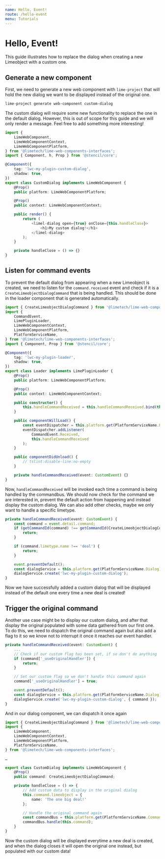 ```yaml
---
name: Hello, Event!
route: /hello-event
menu: Tutorials
---
```


# Hello, Event!

This guide illustrates how to replace the dialog when creating a new Limeobject with a custom one.

## Generate a new component

First, we need to generate a new web component with `lime-project` that will hold the new dialog we want to be
displayed instead of the original one.

```bash
lime-project generate web-component custom-dialog
```

The custom dialog will require some new functionality to replace the one in the default dialog. However, this is out of
scope for this guide and we will only render a message. Feel free to add something more interesting!

```typescript
import {
    LimeWebComponent,
    LimeWebComponentContext,
    LimeWebComponentPlatform,
} from '@limetech/lime-web-components-interfaces';
import { Component, h, Prop } from '@stencil/core';

@Component({
    tag: 'lwc-my-plugin-custom-dialog',
    shadow: true,
})
export class CustomDialog implements LimeWebComponent {
    @Prop()
    public platform: LimeWebComponentPlatform;

    @Prop()
    public context: LimeWebComponentContext;

    public render() {
        return (
            <limel-dialog open={true} onClose={this.handleClose}>
                <h1>My custom dialog!</h1>
            </limel-dialog>
        );
    }

    private handleClose = () => {}
}
```

## Listen for command events

To prevent the default dialog from appearing when a new Limeobject is created, we need to listen for the
`command.received` event and check if it is a `CreateLimeobjectDialogCommand` that is being handled. This should be
done in the loader component that is generated automatically.

```typescript
import { CreateLimeobjectDialogCommand } from '@limetech/lime-web-components-commands';
import {
    CommandEvent,
    LimePluginLoader,
    LimeWebComponentContext,
    LimeWebComponentPlatform,
    PlatformServiceName,
} from '@limetech/lime-web-components-interfaces';
import { Component, Prop } from '@stencil/core';

@Component({
    tag: 'lwc-my-plugin-loader',
    shadow: true,
})
export class Loader implements LimePluginLoader {
    @Prop()
    public platform: LimeWebComponentPlatform;

    @Prop()
    public context: LimeWebComponentContext;

    public constructor() {
        this.handleCommandReceived = this.handleCommandReceived.bind(this);
    }

    public componentWillLoad() {
        const eventDispatcher = this.platform.get(PlatformServiceName.EventDispatcher);
        eventDispatcher.addListener(
            CommandEvent.Received,
            this.handleCommandReceived
        );
    }

    public componentDidUnload() {
        // tslint:disable-line:no-empty
    }

    private handleCommandReceived(event: CustomEvent) {}
}
```

Now, `handleCommandReceived` will be invoked each time a command is being handled by the commandbus. We should now
check for the command we are interested in, prevent the default action from happening and instead display the custom
dialog. We can also add other checks, maybe we only want to handle a specific limetype.

```typescript
private handleCommandReceived(event: CustomEvent) {
    const command = event.detail.command;
    if (getCommandId(command) !== getCommandId(CreateLimeobjectDialogCommand)) {
        return;
    }

    if (command.limetype.name !== 'deal') {
        return;
    }

    event.preventDefault();
    const dialogService = this.platform.get(PlatformServiceName.Dialog);
    dialogService.create('lwc-my-plugin-custom-dialog');
}
```

Now we have successfully added a custom dialog that will be displayed instead of the default one every time a new deal
is created!


## Trigger the original command

Another use case might be to display our custom dialog, and after that display the original populated with some data
gathered from our first one. To do this, we need to dispatch the original command again but also add a flag to it so we
know not to interrupt it once it reaches our event handler.

```typescript
private handleCommandReceived(event: CustomEvent) {
    ...
    // Check if our custom flag has been set, if so don't do anything
    if (command['_useOriginalHandler']) {
        return;
    }

    // Set our custom flag so we don't handle this command again
    command['_useOriginalHandler'] = true;

    event.preventDefault();
    const dialogService = this.platform.get(PlatformServiceName.Dialog);
    dialogService.create('lwc-my-plugin-custom-dialog', { command });
}
```

And in our dialog component, we can dispatch it once again

```typescript
import { CreateLimeobjectDialogCommand } from '@limetech/lime-web-components-commands';
import {
    LimeWebComponent,
    LimeWebComponentContext,
    LimeWebComponentPlatform,
    PlatformServiceName,
} from '@limetech/lime-web-components-interfaces';

…

export class CustomDialog implements LimeWebComponent {
    @Prop()
    public command: CreateLimeobjectDialogCommand;

    private handleClose = () => {
        // Add custom data to display in the original dialog
        this.command.limeobject = {
            name: 'The one big deal!'
        };

        // Handle the original command again
        const commandBus = this.platform.get(PlatformServiceName.CommandBus);
        commandBus.handle(this.command);
    }
}
```

Now the custom dialog will be displayed everytime a new deal is created, and when the dialog closes it will open the
original one instead, but populated with our custom data!

